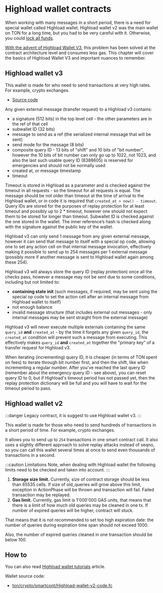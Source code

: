 
# Highload wallet contracts

When working with many messages in a short period, there is a need for special wallet called Highload wallet. Highload wallet v2 was the main wallet on TON for a long time, but you had to be very careful with it. Otherwise, you could [lock all funds](https://t.me/tonstatus/88).

[With the advent of Highload Wallet V3](https://github.com/ton-blockchain/Highload-wallet-contract-v3), this problem has been solved at the contract architecture level and consumes less gas. This chapter will cover the basics of Highload Wallet V3 and important nuances to remember.

## Highload wallet v3

This wallet is made for who need to send transactions at very high rates. For example, crypto exchanges.

- [Source code](https://github.com/ton-blockchain/Highload-wallet-contract-v3)

Any given external message (transfer request) to a Highload v3 contains:

- a signature (512 bits) in the top level cell - the other parameters are in the ref of that cell
- subwallet ID (32 bits)
- message to send as a ref (the serialized internal message that will be sent)
- send mode for the message (8 bits)
- composite query ID - 13 bits of "shift" and 10 bits of "bit number", however the 10 bits of bit number can only go up to 1022, not 1023, and also the last such usable query ID (8388605) is reserved for emergencies and should not be normally used
- created at, or message timestamp
- timeout

Timeout is stored in Highload as a parameter and is checked against the timeout in all requests - so the timeout for all requests is equal. The message should be not older than timeout at the time of arrival to the Highload wallet, or in code it is required that `created_at > now() - timeout`. Query IDs are stored for the purposes of replay protection for at least timeout and possibly up to 2 \* timeout, however one should not expect them to be stored for longer than timeout. Subwallet ID is checked against the one stored in the wallet. The inner reference’s hash is checked along with the signature against the public key of the wallet.

Highload v3 can only send 1 message from any given external message, however it can send that message to itself with a special op code, allowing one to set any action cell on that internal message invocation, effectively making it possible to send up to 254 messages per 1 external message (possibly more if another message is sent to Highload wallet again among these 254).

Highload v3 will always store the query ID (replay protection) once all the checks pass, however a message may not be sent due to some conditions, including but not limited to:

- **containing state init** (such messages, if required, may be sent using the special op code to set the action cell after an internal message from Highload wallet to itself)
- not enough balance
- invalid message structure (that includes external out messages - only internal messages may be sent straight from the external message)

Highload v3 will never execute multiple externals containing the same `query_id` **and** `created_at` - by the time it forgets any given `query_id`, the `created_at` condition will prevent such a message from executing. This effectively makes `query_id` **and** `created_at` together the "primary key" of a transfer request for Highload v3.

When iterating (incrementing) query ID, it is cheaper (in terms of TON spent on fees) to iterate through bit number first, and then the shift, like when incrementing a regular number. After you've reached the last query ID (remember about the emergency query ID - see above), you can reset query ID to 0, but if Highload's timeout period has not passed yet, then the replay protection dictionary will be full and you will have to wait for the timeout period to pass.

## Highload wallet v2

:::danger
Legacy contract, it is suggest to use Highload wallet v3.
:::

This wallet is made for those who need to send hundreds of transactions in a short period of time. For example, crypto exchanges.

It allows you to send up to `254` transactions in one smart contract call. It also uses a slightly different approach to solve replay attacks instead of seqno, so you can call this wallet several times at once to send even thousands of transactions in a second.

:::caution Limitations
Note, when dealing with Highload wallet the following limits need to be checked and taken into account.
:::

1. **Storage size limit.** Currently, size of contract storage should be less than 65535 cells. If size of
   old_queries will grow above this limit, exception in ActionPhase will be thrown and transaction will fail.
   Failed transaction may be replayed.
2. **Gas limit.** Currently, gas limit is 1'000'000 GAS units, that means that there is a limit of how much
   old queries may be cleaned in one tx. If number of expired queries will be higher, contract will stuck.

That means that it is not recommended to set too high expiration date:
the number of queries during expiration time span should not exceed 1000.

Also, the number of expired queries cleaned in one transaction should be below 100.

## How to

You can also read [Highload wallet tutorials](/v3/guidelines/smart-contracts/howto/wallet#-high-load-wallet-v3) article.

Wallet source code:

- [ton/crypto/smartcont/Highload-wallet-v2-code.fc](https://github.com/ton-blockchain/ton/blob/master/crypto/smartcont/new-highload-wallet-v2.fif)

<Feedback />

